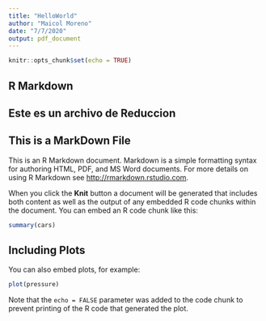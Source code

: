 ```yaml
---
title: "HelloWorld"
author: "Maicol Moreno"
date: "7/7/2020"
output: pdf_document
---
```


```r
knitr::opts_chunk$set(echo = TRUE)
```

## R Markdown
## Este es un archivo de Reduccion
## This is a MarkDown File
This is an R Markdown document. Markdown is a simple formatting syntax for authoring HTML, PDF, and MS Word documents. For more details on using R Markdown see <http://rmarkdown.rstudio.com>.

When you click the **Knit** button a document will be generated that includes both content as well as the output of any embedded R code chunks within the document. You can embed an R code chunk like this:

```r
summary(cars)
```

## Including Plots

You can also embed plots, for example:

```r
plot(pressure)
```

Note that the `echo = FALSE` parameter was added to the code chunk to prevent printing of the R code that generated the plot.

